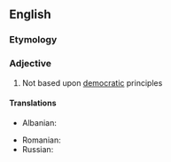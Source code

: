 ==English==

===Etymology===
{{prefix|en|non|democratic}}

===Adjective===
{{en-adj|-}}

# Not based upon [[democratic]] principles

====Translations====
{{trans-top|nondemocratic}}
* Albanian: {{t+|sq|jodemokratik}}
{{trans-mid}}
* Romanian: {{t|ro|nedemocratic}}
* Russian: {{t+|ru|недемократи́чный}}
{{trans-bottom}}